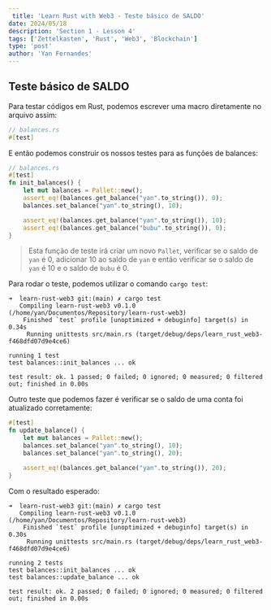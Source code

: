 ```yaml
---
 title: 'Learn Rust with Web3 - Teste básico de SALDO'
date: 2024/05/18
description: 'Section 1 - Lesson 4'
tags: ['Zettelkasten', 'Rust', 'Web3', 'Blockchain']
type: 'post'
author: 'Yan Fernandes'
---
```


## Teste básico de SALDO

Para testar códigos em Rust, podemos escrever uma macro diretamente no arquivo assim:

```rust
// balances.rs
#[test]
```

E então podemos construir os nossos testes para as funções de balances:

```rust
// balances.rs
#[test]
fn init_balances() {
    let mut balances = Pallet::new();
    assert_eq!(balances.get_balance("yan".to_string()), 0);
    balances.set_balance("yan".to_string(), 10);

    assert_eq!(balances.get_balance("yan".to_string()), 10);
    assert_eq!(balances.get_balance("bubu".to_string()), 0);
}
```

> Esta função de teste irá criar um novo `Pallet`, verificar se o saldo de `yan` é 0, adicionar 10 ao saldo de `yan` e
> então verificar se o saldo de `yan` é 10 e o saldo de `bubu` é 0.

Para rodar o teste, podemos utilizar o comando `cargo test`:

```shell
➜  learn-rust-web3 git:(main) ✗ cargo test
   Compiling learn-rust-web3 v0.1.0 (/home/yan/Documentos/Repository/learn-rust-web3)
    Finished `test` profile [unoptimized + debuginfo] target(s) in 0.34s
     Running unittests src/main.rs (target/debug/deps/learn_rust_web3-f468dfd07d9e4ce6)

running 1 test
test balances::init_balances ... ok

test result: ok. 1 passed; 0 failed; 0 ignored; 0 measured; 0 filtered out; finished in 0.00s
```

Outro teste que podemos fazer é verificar se o saldo de uma conta foi atualizado corretamente:

```rust
#[test]
fn update_balance() {
    let mut balances = Pallet::new();
    balances.set_balance("yan".to_string(), 10);
    balances.set_balance("yan".to_string(), 20);

    assert_eq!(balances.get_balance("yan".to_string()), 20);
}
```

Com o resultado esperado:

```shell
➜  learn-rust-web3 git:(main) ✗ cargo test
   Compiling learn-rust-web3 v0.1.0 (/home/yan/Documentos/Repository/learn-rust-web3)
    Finished `test` profile [unoptimized + debuginfo] target(s) in 0.30s
     Running unittests src/main.rs (target/debug/deps/learn_rust_web3-f468dfd07d9e4ce6)

running 2 tests
test balances::init_balances ... ok
test balances::update_balance ... ok

test result: ok. 2 passed; 0 failed; 0 ignored; 0 measured; 0 filtered out; finished in 0.00s
```
